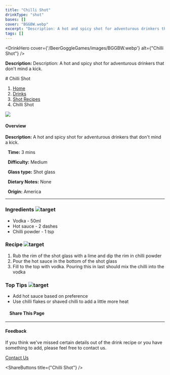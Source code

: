 ```yaml
---
title: "Chilli Shot"
drinkType: "shot"
bases: []
cover: "BGGBW.webp"
excerpt: "Description: A hot and spicy shot for adventurous drinkers that don't mind a kick."
tags: []
---
```



<DrinkHero
  cover={'/BeerGoggleGames/images/BGGBW.webp'}
  alt={"Chilli Shot"}
/>

<DrinkSection title="Overview" icon="/BeerGoggleGames/images/info.webp">
<p><strong>Description:</strong> Description: A hot and spicy shot for adventurous drinkers that don't mind a kick.</p>
</DrinkSection>

<DrinkSection title="Ingredients" icon="/BeerGoggleGames/images/liquor.webp">
<!-- Add ingredients -->
</DrinkSection>

<DrinkSection title="Method" icon="/BeerGoggleGames/images/question.webp">
# Chilli Shot

1.  [Home](/)
2.  [Drinks](drinks)
3.  [Shot Recipes](drinks/shotrecipes)
4.  Chilli Shot

![](/images/chillishot.webp)

#### Overview

**Description:** A hot and spicy shot for adventurous drinkers that don't mind a kick.

  **Time:** 3 mins

  **Difficulty:** Medium

  **Glass type:** Shot glass

  **Dietary Notes:** None

  **Origin:** America

* * *

### Ingredients ![target](/images/liquor.webp)

-   Vodka - 50ml
-   Hot sauce - 2 dashes
-   Chilli powder - 1 tsp

### Recipe ![target](/images/rules.webp)

1.  Rub the rim of the shot glass with a lime and dip the rim in chilli powder
2.  Pour the hot sauce in the bottom of the shot glass
3.  Fill to the top with vodka. Pouring this in last should mix the chilli into the vodka

### Top Tips ![target](/images/lightbulb.webp)

-   Add hot sauce based on preference
-   Use chilli flakes or shaved chilli to add a little more heat

####     Share This Page

[](https://www.facebook.com/sharer/sharer.php?u=beergogglegames.co.uk/Drinks/ShotRecipes/chillishot)[](https://www.instagram.com/direct/new/)[](https://twitter.com/intent/tweet?url=beergogglegames.co.uk/Drinks/ShotRecipes/chillishot)

* * *

#### Feedback

If you think we've missed certain details out of the drink recipe or you have something to add, please feel free to contact us.

  
  
  
[Contact Us](contact)
</DrinkSection>



<ShareButtons title={"Chilli Shot"} />
<FeedbackCard></FeedbackCard>
